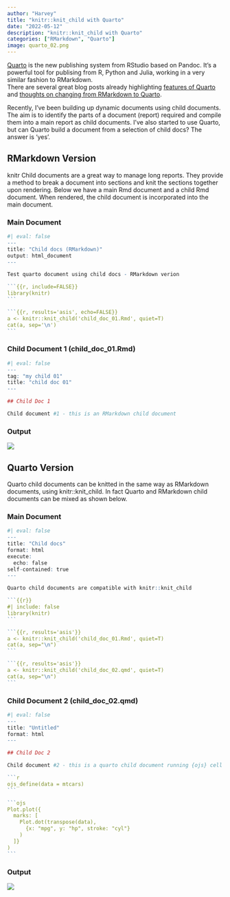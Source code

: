 ```yaml
---
author: "Harvey"
title: "knitr::knit_child with Quarto"
date: "2022-05-12"
description: "knitr::knit_child with Quarto"
categories: ["RMarkdown", "Quarto"]
image: quarto_02.png
---
```


[Quarto](https://quarto.org/) is the new publishing system from RStudio based on Pandoc.  It's a powerful tool for publising from R, Python and Julia, working in a very similar fashion to RMarkdown.  
There are several great blog posts already highlighting [features of Quarto](https://www.apreshill.com/blog/2022-04-we-dont-talk-about-quarto/) and [thoughts on changing from RMarkdown to Quarto](https://www.njtierney.com/post/2022/04/11/rmd-to-qmd/).

Recently, I've been building up dynamic documents using child documents.  The aim is to identify the parts of a document (report) required and compile them into a main report as child documents.  I've also started to use Quarto, but can Quarto build a document from a selection of child docs?  The answer is 'yes'.

## RMarkdown Version

knitr Child documents are a great way to manage long reports.  They provide a method to break a document into sections and knit the sections together upon rendering.  Below we have a main Rmd document and a child Rmd document.  When rendered, the child document is incorporated into the main document.

### Main Document

````r
#| eval: false
---
title: "Child docs (RMarkdown)"
output: html_document
---

Test quarto document using child docs - RMarkdown verion

```{{r, include=FALSE}}
library(knitr)
```

```{{r, results='asis', echo=FALSE}}
a <- knitr::knit_child('child_doc_01.Rmd', quiet=T)
cat(a, sep='\n')
```
````

### Child Document 1 (child_doc_01.Rmd)

````r
#| eval: false
---
tag: "my child 01"
title: "child doc 01"
---

## Child Doc 1

Child document #1 - this is an RMarkdown child document
````

### Output

![](quarto_01.png)

## Quarto Version

Quarto child documents can be knitted in the same way as RMarkdown documents, using knitr::knit_child.  In fact Quarto and RMarkdown child documents can be mixed as shown below.

### Main Document

````r
#| eval: false
---
title: "Child docs"
format: html
execute: 
  echo: false
self-contained: true
---

Quarto child documents are compatible with knitr::knit_child

```{{r}}
#| include: false
library(knitr)
```

```{{r, results='asis'}}
a <- knitr::knit_child('child_doc_01.Rmd', quiet=T)
cat(a, sep="\n")
```

```{{r, results='asis'}}
a <- knitr::knit_child('child_doc_02.qmd', quiet=T)
cat(a, sep="\n")
```
````

### Child Document 2 (child_doc_02.qmd)

````r
#| eval: false
---
title: "Untitled"
format: html
---

## Child Doc 2

Child document #2 - this is a quarto child document running {ojs} cell

```r
ojs_define(data = mtcars)
```

```ojs
Plot.plot({
  marks: [
    Plot.dot(transpose(data), 
      {x: "mpg", y: "hp", stroke: "cyl"}
    )
  ]}
)
```
````

### Output

![](quarto_02.png)
